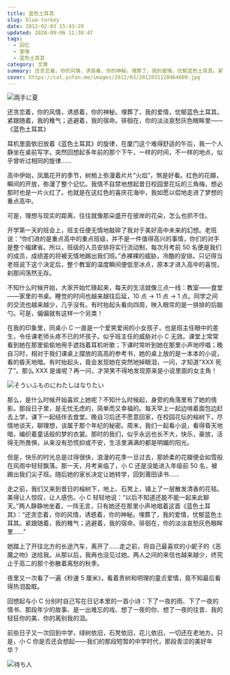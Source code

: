 ```yaml
---
title: 蓝色土耳其
slug: blue-turkey
date: 2012-02-03 15:43:29
updated: 2020-09-06 11:38:47
tags:
  - 回忆
  - 爱情
  - 蓝色土耳其
category: 文章
summary: 还贪恋着，你的风情，诱惑着，你的神秘。埋葬了，我的爱情，忧郁蓝色土耳其。紧跟随着，我的稚气；逃避着，我的宿命。徘徊在，你的淡淡哀愁灰色眼眸里。
cover: https://cat.yufan.me/images/2012/03/2012031120464600.jpg
---
```


![両手に夏](https://cat.yufan.me/images/2012/04/2012042820514100.jpg)

<MusicPlayer netease={1389742858} />

还贪恋着，你的风情，诱惑着，你的神秘。埋葬了，我的爱情，忧郁蓝色土耳其。紧跟随着，我的稚气；逃避着，我的宿命。徘徊在，你的淡淡哀愁灰色眼眸里——《蓝色土耳其》

耳机里面依旧放着《蓝色土耳其》的旋律，在厦门这个难得舒适的午后，我一个人静坐在桌前写字。突然回想起多年前的那个下午，一样的时间，不一样的地点，似乎曾听过相同的旋律……

高中伊始，凤凰花开的季节，树梢上弥漫着片片“火焰”，煞是好看。红色的花瓣，瞬间的开放，弥漫了整个记忆。我情不自禁地想起昔日校园里花坛的三角梅，想必那时也是一片火红了。也就是在这红色的喜庆花海中，我如愿以偿地走进了梦想的重点高中。

可是，理想与现实的距离，往往就像那朵盛开在彼岸的花朵，怎么也抓不住。

开学第一天的班会上，班主任便无情地敲碎了我对于美好高中未来的幻想。老班说：“你们进的是重点高中的重点班级，并不是一件值得高兴的事情，你们的对手是整个福建省。所以，班级的人员安排将实行流动制，每次月考前 50 名便是我们的成员，成绩差的将被无情地踢出我们班。”赤裸裸的威胁，冷酷的安排。只记得当老班说下这个决定后，整个教室的温度瞬间便低至冰点，原本才进入高中的喜悦，刹那间荡然无存。

不知什么时候开始，大家开始忙碌起来，每天的生活就像三点一线：教室——食堂——家里的书桌。睡觉的时间也越来越往后延，10 点 → 11 点 → 1 点。同学之间的交流也越来越少，几乎没有。有时抬起头看向四周，映入眼帘的是一排排的后脑勺。可是，偏偏就有这样一个另类！

在我的印象里，同桌小 C 一直是一个爱笑爱闹的小女孩子，也是班主任眼中的差生，令任课老师头疼不已的坏孩子。似乎班主任的威胁对小 C 无效。课堂上常常看到她在那里偷偷地用手遮挡着耳机听歌；下课时常听到她在那里小声地哼唱；晚自习时，相对于我们课桌上摆放的高高的参考书，她的桌上放的是一本本的小说，看的昏天地暗。有时抬起头，竟会发现她在突然地掉眼泪，一问，才知道“XXX 死了”。那么 XXX 是谁呢？再一问，才哭笑不得地发现原来是小说里面的女主角！

![そういふものにわたしはなりたい](https://cat.yufan.me/images/2012/04/2012042820532500.jpg)

那么，是什么时候开始喜欢上她呢？不知什么时候起，身旁的角落里有了她的倩影。那段日子里，是无忧无虑的，简单而又幸福的。每天早上一起边啃着面包边赶去上学，课下一起结伴去食堂。晚自习后还不愿意回家，在校园花坛的榕树下，尽情地谈天，聊理想，谈属于那个年纪的秘密。周末，我们一起看小说，看得昏天地暗，编织着童话般的梦的衣裳。那时的我们，似乎永远也长不大，快乐，豪放，活得无所畏惧，从来没有恐慌抑或不安，生活里满满的都是明媚的阳光。

但是，快乐的时光总是过得很快，浪漫的花季一旦过去，那娇柔的花瓣便会如雪般在风雨中轻轻飘落。那一天，月考来临了，小 C 还是没能进入年级前 50 名，被踢出我们尖子班。随后她的家长决定让她转学，回到莆田读书……

走之前，我们又来到昔日的榕树下，地上、石凳上，铺上了一层散发清香的花毯。美得让人惊叹，让人感伤。小 C 轻轻地说：“以后不知道还能不能一起来此聊天。”两人静静地坐着，一阵无言，只有她还在那里小声地唱着这首《蓝色土耳其》：“还贪恋着，你的风情，诱惑着，你的神秘。埋葬了，我的爱情，忧郁蓝色土耳其。紧跟随着，我的稚气；逃避着，我的宿命。徘徊在，你的淡淡哀愁灰色眼眸里……”

她踏上了开往北方的长途汽车，离开了……走之前，将自己最喜欢的小妮子的《恶魔之吻》送给我。从那以后，我再也没见过她。两人之间的来信也越来越少，终究止于高二的那个弥散着离愁的秋季。

夜里又一次看了一遍《秒速 5 厘米》，看着贵树和明理的童贞爱情，竟不知最后看得热泪盈眶。

回想起与小 C 分别时自己写在日记本里的一首小诗：下了一夜的雨、下了一夜的情书、那段年少的故事、是一出难忘的戏、想了一夜的你、想了一夜的往昔、我的轻狂你的美、你的离别我的泪。

前些日子又一次回到中学，绿树依旧，石凳依旧，花儿依旧，一切还在老地方。只是，小 C 你是否还会想起——我们的那段短暂的中学时代，那段青涩的美好年华？

![待ち人](https://cat.yufan.me/images/2012/04/2012042820485500.jpg)
